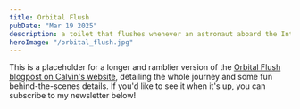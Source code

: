 ```yaml
---
title: Orbital Flush
pubDate: "Mar 19 2025"
description: a toilet that flushes whenever an astronaut aboard the International Space Station flushes, mounted on a rotating platform that tracks the ISS
heroImage: "/orbital_flush.jpg"
---
```


This is a placeholder for a longer and ramblier version of the [Orbital Flush blogpost on Calvin's website](https://calvin.sh), detailing the whole journey and some fun behind-the-scenes details. If you'd like to see it when it's up, you can subscribe to my newsletter below!

<br />
<Subscribe cta="Get the long Orbital Flush blogpost!"/>